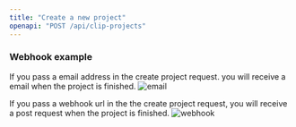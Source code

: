 ```yaml
---
title: "Create a new project"
openapi: "POST /api/clip-projects"
---
```


### Webhook example

If you pass a email address in the create project request. you will receive a email when the project is finished.
![email](/images/email.png)

If you pass a webhook url in the the create project request, you will receive a post request when the project is finished.
![webhook](/images/webhook.png)

